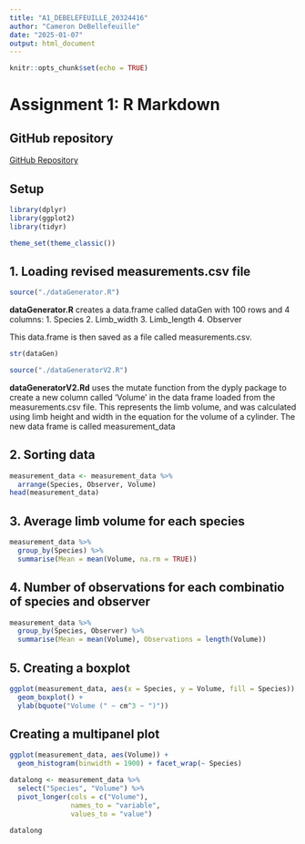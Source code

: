 ```yaml
---
title: "A1_DEBELEFEUILLE_20324416"
author: "Cameron DeBellefeuille"
date: "2025-01-07"
output: html_document
---
```


```r
knitr::opts_chunk$set(echo = TRUE)
```

# Assignment 1: R Markdown

## GitHub repository

[GitHub Repository](https://github.com/CameronDebellefeuille/BIOL432_Assignment1/blob/main/dataGenerato.R)

## Setup

```r
library(dplyr)
library(ggplot2)
library(tidyr)

theme_set(theme_classic())
```


## 1. Loading revised measurements.csv file

```r
source("./dataGenerator.R")
```

**dataGenerator.R** creates a data.frame called dataGen with 100 rows and 4 columns:
1. Species
2. Limb_width
3. Limb_length
4. Observer

This data.frame is then saved as a file called measurements.csv.

```r
str(dataGen)
```


```r
source("./dataGeneratorV2.R")
```

**dataGeneratorV2.Rd** uses the mutate function from the dyply package to create a new column called 'Volume' in the data frame loaded from the measurements.csv file. This represents the limb volume, and was calculated using limb height and width in the equation for the volume of a cylinder. The new data frame is called measurement_data

## 2. Sorting data

```r
measurement_data <- measurement_data %>% 
  arrange(Species, Observer, Volume)
head(measurement_data)
```
## 3. Average limb volume for each species

```r
measurement_data %>% 
  group_by(Species) %>% 
  summarise(Mean = mean(Volume, na.rm = TRUE))
```

## 4. Number of observations for each combinatio of species and observer

```r
measurement_data %>% 
  group_by(Species, Observer) %>% 
  summarise(Mean = mean(Volume), Observations = length(Volume))
```

## 5. Creating a boxplot

```r
ggplot(measurement_data, aes(x = Species, y = Volume, fill = Species)) +
  geom_boxplot() +
  ylab(bquote("Volume (" ~ cm^3 ~ ")"))
```

## Creating a multipanel plot

```r
ggplot(measurement_data, aes(Volume)) +
  geom_histogram(binwidth = 1900) + facet_wrap(~ Species)
```
```r
datalong <- measurement_data %>%
  select("Species", "Volume") %>% 
  pivot_longer(cols = c("Volume"),
               names_to = "variable",
               values_to = "value")

datalong
```





